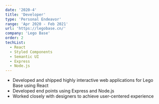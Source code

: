 ```yaml
---
date: '2020-4'
title: 'Developer'
type: 'Personal Endeavor'
range: 'Apr 2020 - Feb 2021'
url: 'https://legobase.cn/'
company: 'Lego Base'
order: 2
techList:
  - React
  - Styled Components
  - Semantic UI
  - Express
  - Node.js
---
```


- Developed and shipped highly interactive web applications for Lego Base using React
- Developed end points using Express and Node.js
- Worked closely with designers to achieve user-centered experience
